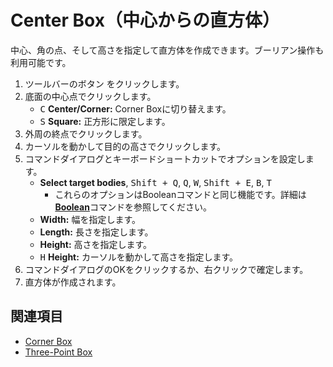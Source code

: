 
# Center Box（中心からの直方体）

<Reference shortcut='' command='Center Box' button='ツールバー' />

中心、角の点、そして高さを指定して直方体を作成できます。ブーリアン操作も利用可能です。

1. ツールバーのボタン <ButtonIcon type="button-center-box" /> をクリックします。
2. 底面の中心点でクリックします。
   - <kbd>C</kbd> **Center/Corner:** Corner Boxに切り替えます。
   - <kbd>S</kbd> **Square:** 正方形に限定します。
3. 外周の終点でクリックします。
4. カーソルを動かして目的の高さでクリックします。
5. コマンドダイアログとキーボードショートカットでオプションを設定します。
   - **Select target bodies**, <kbd>Shift + Q</kbd>, <kbd>Q</kbd>, <kbd>W</kbd>, <kbd>Shift + E</kbd>, <kbd>B</kbd>, <kbd>T</kbd>
      - これらのオプションはBooleanコマンドと同じ機能です。詳細は[**Boolean**](../solid/boolean)コマンドを参照してください。
   - **Width:** 幅を指定します。
   - **Length:** 長さを指定します。
   - **Height:** 高さを指定します。
   - <kbd>H</kbd> **Height:** カーソルを動かして高さを指定します。
5. コマンドダイアログのOKをクリックするか、右クリックで確定します。
6. 直方体が作成されます。

<VideoPlayer fileName="center-box"/>

## 関連項目

- [Corner Box](./corner-box)
- [Three-Point Box](./three-point-box)








